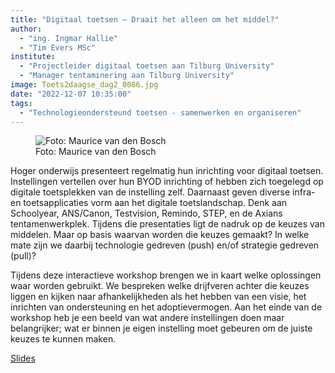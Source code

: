 ```yaml
---
title: "Digitaal toetsen – Draait het alleen om het middel?"
author:
  - "ing. Ingmar Hallie"
  - "Tim Evers MSc"
institute: 
  - "Projectleider digitaal toetsen aan Tilburg University"
  - "Manager tentaminering aan Tilburg University"
image: Toets2daagse_dag2_0086.jpg
date: "2022-12-07 10:35:00"
tags: 
  - "Technologieondersteund toetsen - samenwerken en organiseren"
---
```


::: {.column-margin}
![Foto: Maurice van den Bosch](Toets2daagse_dag2_0086.jpg)
:::

Hoger onderwijs presenteert regelmatig hun inrichting voor digitaal toetsen. Instellingen vertellen over hun BYOD inrichting of hebben zich toegelegd op digitale toetsplekken van de instelling zelf. Daarnaast geven diverse infra- en toetsapplicaties vorm aan het digitale toetslandschap. Denk aan Schoolyear, ANS/Canon, Testvision, Remindo, STEP, en de Axians tentamenwerkplek. Tijdens die presentaties ligt de nadruk op de keuzes van middelen. Maar op basis waarvan worden die keuzes gemaakt? In welke mate zijn we daarbij technologie gedreven (push) en/of strategie gedreven (pull)?

Tijdens deze interactieve workshop brengen we in kaart welke oplossingen waar worden gebruikt. We bespreken welke drijfveren achter die keuzes liggen en kijken naar afhankelijkheden als het hebben van een visie, het inrichten van ondersteuning en het adoptievermogen. Aan het einde van de workshop heb je een beeld van wat andere instellingen doen maar belangrijker; wat er binnen je eigen instelling moet gebeuren om de juiste keuzes te kunnen maken.

[Slides](https://drive.google.com/file/d/1D-eMRkUa08inY1D6cLSZiVojrqmq2_sy/view?usp=share_link){.btn .btn-primary}
